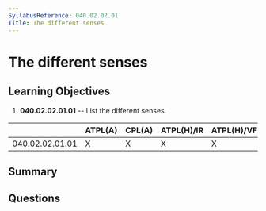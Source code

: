 ```yaml
---
SyllabusReference: 040.02.02.01
Title: The different senses
---
```


# The different senses

## Learning Objectives

1.  **040.02.02.01.01** -- List the different senses.

|                 | ATPL(A) | CPL(A) | ATPL(H)/IR | ATPL(H)/VFR | CPL(H) | IR | CBIR(A) |
| --------------- | ------- | ------ | ---------- | ----------- | ------ | -- | ------- |
| 040.02.02.01.01 | X       | X      | X          | X           | X      | X  | X       |

## Summary

## Questions
